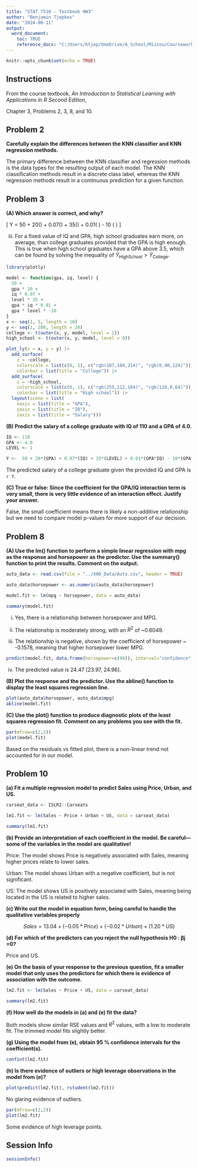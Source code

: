 ```yaml
---
title: "STAT 7510 - Textbook HW3"
author: "Benjamin Tjepkes"
date: "2024-06-11"
output:
  word_document:
    toc: TRUE    
    reference_docx: "C:/Users/btjep/OneDrive/A_School/Mizzou/Coursework/STAT_7510 - Applied Statistical Models I/X00_Logistics/custom_docx_template.docx"
---
```


```r
knitr::opts_chunk$set(echo = TRUE)
```

## Instructions

From the course textbook, *An Introduction to Statistical Learning with Applications in R Second Edition*,

Chapter 3, Problems 2, 3, 8, and 10.


## Problem 2

**Carefully explain the differences between the KNN classifier and KNN regression methods.**

The primary difference between the KNN classifier and regression methods is the data types for the resulting output of each model. The KNN classification methods result in a discrete class label, whereas the KNN regression methods result in a continuous prediction for a given function.


## Problem 3

**(A) Which answer is correct, and why?**

\[ Y = 50 + 20(\text{GPA}) + 0.07(\text{IQ}) + 35(\text{LEVEL}) + 0.01(\text{GPA} \cdot \text{IQ}) - 10 (\text{GPA} \cdot \text{LEVEL}) \]

iii. For a fixed value of IQ and GPA, high school graduates earn more, on average, than college graduates provided that the GPA is high enough. This is true when high school graduates have a GPA above 3.5, which can be found by solving the inequality of $\hat{Y}_{\text{HighSchool}} > \hat{Y}_{\text{College}}$.

```r
library(plotly)

model <- function(gpa, iq, level) {
  50 +
  gpa * 20 +
  iq * 0.07 +
  level * 35 +
  gpa * iq * 0.01 +
  gpa * level * -10
}
x <- seq(1, 5, length = 10)
y <- seq(1, 200, length = 20)
college <- t(outer(x, y, model, level = 1))
high_school <- t(outer(x, y, model, level = 0))

plot_ly(x = x, y = y) |>
  add_surface(
    z = ~college,
    colorscale = list(c(0, 1), c("rgb(107,184,214)", "rgb(0,90,124)")),
    colorbar = list(title = "College")) |>
  add_surface(
    z = ~high_school,
    colorscale = list(c(0, 1), c("rgb(255,112,184)", "rgb(128,0,64)")),
    colorbar = list(title = "High school")) |>
  layout(scene = list(
    xaxis = list(title = "GPA"),
    yaxis = list(title = "IQ"),
    zaxis = list(title = "Salary")))
```



**(B) Predict the salary of a college graduate with IQ of 110 and a GPA of 4.0.**

```r
IQ <- 110
GPA <- 4.0
LEVEL <- 1

Y <-  50 + 20*(GPA) + 0.07*(IQ) + 35*(LEVEL) + 0.01*(GPA*IQ) - 10*(GPA*LEVEL)
```

The predicted salary of a college graduate given the provided IQ and GPA is `r Y`.

**(C) True or false: Since the coefficient for the GPA/IQ interaction term is very small, there is very little evidence of an interaction effect. Justify your answer.**

False, the small coefficient means there is likely a non-additive relationship but we need to compare model p-values for more support of our decision.


## Problem 8

**(A) Use the lm() function to perform a simple linear regression with mpg as the response and horsepower as the predictor. Use the summary() function to print the results. Comment on the output.**

```r
auto_data <- read.csv(file = "../X00_Data/Auto.csv", header = TRUE)

auto_data$horsepower <- as.numeric(auto_data$horsepower)

model.fit <- lm(mpg ~ horsepower, data = auto_data)

summary(model.fit)
```

i. Yes, there is a relationship between horsepower and MPG.

ii. The relationship is moderately strong, with an $R^2$ of ~0.6049.

iii. The relationship is negative, shown by the coefficient of horsepower ~ -0.1578, meaning that higher horsepower lower MPG.

```r
predict(model.fit, data.frame(horsepower=c(98)), interval="confidence")
```


iv. The predicted value is 24.47 [23.97, 24.96].


**(B) Plot the response and the predictor. Use the abline() function to display the least squares regression line.**

```r
plot(auto_data$horsepower, auto_data$mpg)
abline(model.fit)
```



**(C) Use the plot() function to produce diagnostic plots of the least squares regression fit. Comment on any problems you see with the fit.**

```r
par(mfrow=c(2,2))
plot(model.fit)
```

Based on the residuals vs fitted plot, there is a non-linear trend not accounted for in our model.

## Problem 10

**(a) Fit a multiple regression model to predict Sales using Price, Urban, and US.**

```r
carseat_data <- ISLR2::Carseats

lm1.fit <- lm(Sales ~ Price + Urban + US, data = carseat_data)

summary(lm1.fit)
```


**(b) Provide an interpretation of each coefficient in the model. Be careful—some of the variables in the model are qualitative!**

Price: The model shows Price is negatively associated with Sales, meaning higher prices relate to lower sales.

Urban: The model shows Urban with a negative coefficient, but is not significant.

US: The model shows US is positively associated with Sales, meaning being located in the US is related to higher sales.

**(c) Write out the model in equation form, being careful to handle the qualitative variables properly**

$$Sales = 13.04 + (-0.05 * Price) + (-0.02 * Urban) + (1.20 * US)$$


**(d) For which of the predictors can you reject the null hypothesis H0 : βj =0?**

Price and US.

**(e) On the basis of your response to the previous question, fit a smaller model that only uses the predictors for which there is evidence of association with the outcome.**

```r
lm2.fit <- lm(Sales ~ Price + US, data = carseat_data)

summary(lm2.fit)
```


**(f) How well do the models in (a) and (e) fit the data?**

Both models show similar RSE values and $R^2$ values, with a low to moderate fit. The trimmed model fits slightly better.

**(g) Using the model from (e), obtain 95 % confidence intervals for the coefficient(s).**

```r
confint(lm2.fit)
```


**(h) Is there evidence of outliers or high leverage observations in the model from (e)?**

```r
plot(predict(lm2.fit), rstudent(lm2.fit))
```

No glaring evidence of outliers.


```r
par(mfrow=c(2,2))
plot(lm2.fit)
```

Some evidence of high leverage points.


## Session Info

```r
sessionInfo()
```

